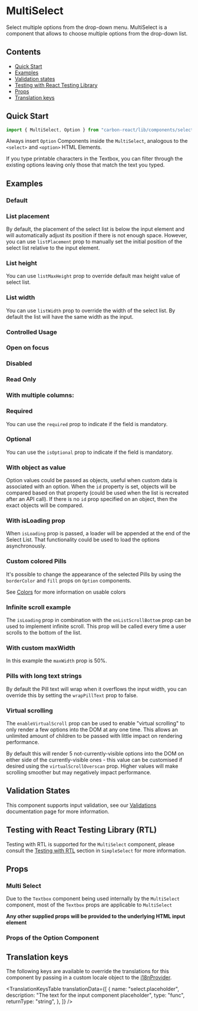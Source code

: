 

<Meta of={MultiSelectStories} />

# MultiSelect

Select multiple options from the drop-down menu. MultiSelect is a component that allows to choose multiple options from the drop-down list.

## Contents

- [Quick Start](#quick-start)
- [Examples](#examples)
- [Validation states](#validation-states)
- [Testing with React Testing Library](#testing-with-react-testing-library-rtl)
- [Props](#props)
- [Translation keys](#translation-keys)

## Quick Start

```javascript
import { MultiSelect, Option } from "carbon-react/lib/components/select";
```

Always insert `Option` Components inside the `MultiSelect`, analogous to the `<select>` and `<option>` HTML Elements.

If you type printable characters in the Textbox, you can filter through the existing options leaving only those that match the text you typed.

## Examples

### Default

<Canvas of={MultiSelectStories.Default} />

### List placement

By default, the placement of the select list is below the input element and will automatically adjust its position if there is not enough space.
However, you can use `listPlacement` prop to manually set the initial position of the select list relative to the input element.

<Canvas of={MultiSelectStories.ListPlacement} />

### List height

You can use `listMaxHeight` prop to override default max height value of select list.

<Canvas of={MultiSelectStories.ListHeight} />

### List width

You can use `listWidth` prop to override the width of the select list. By default the list
will have the same width as the input.

<Canvas of={MultiSelectStories.ListWidth} />

### Controlled Usage

<Canvas of={MultiSelectStories.Controlled} />

### Open on focus

<Canvas of={MultiSelectStories.OpenOnFocus} />

### Disabled

<Canvas of={MultiSelectStories.Disabled} />

### Read Only

<Canvas of={MultiSelectStories.Readonly} />

### With multiple columns:

<Canvas of={MultiSelectStories.WithMultipleColumns} />

### Required

You can use the `required` prop to indicate if the field is mandatory.

<Canvas of={MultiSelectStories.Required} />

### Optional

You can use the `isOptional` prop to indicate if the field is mandatory.

<Canvas of={MultiSelectStories.Required} />

### With object as value

Option values could be passed as objects, useful when custom data is associated with an option.
When the `id` property is set, objects will be compared based on that property (could be used when the list is recreated after an API call).
If there is no `id` prop specified on an object, then the exact objects will be compared.

<Canvas of={MultiSelectStories.WithObjectAsValue} />

### With isLoading prop

When `isLoading` prop is passed, a loader will be appended at the end of the Select List. That functionality could be used to load the options asynchronously.

<Canvas of={MultiSelectStories.WithIsLoadingProp} />

### Custom colored Pills

It's possible to change the appearance of the selected Pills by using the `borderColor` and `fill` props on `Option` components.

See [Colors](../?path=/docs/documentation-colors--docs) for more information on usable colors

<Canvas of={MultiSelectStories.WithCustomColoredPills} />

### Infinite scroll example

The `isLoading` prop in combination with the `onListScrollBottom` prop can be used to implement infinite scroll.
This prop will be called every time a user scrolls to the bottom of the list.

<Canvas of={MultiSelectStories.WithInfiniteScroll} />

### With custom maxWidth

In this example the `maxWidth` prop is 50%.

<Canvas of={MultiSelectStories.WithCustomMaxWidth} />

### Pills with long text strings

By default the Pill text will wrap when it overflows the input width, you can override this by
setting the `wrapPillText` prop to false.

<Canvas of={MultiSelectStories.PillsWithLongText} />

### Virtual scrolling

The `enableVirtualScroll` prop can be used to enable "virtual scrolling" to only render a few options into the DOM at any one time.
This allows an unlimited amount of children to be passed with little impact on rendering performance.

By default this will render 5 not-currently-visible options into the DOM on either side of the currently-visible ones - this value can
be customised if desired using the `virtualScrollOverscan` prop. Higher values will make scrolling smoother but may negatively impact performance.

<Canvas of={MultiSelectStories.Virtualised} />

## Validation States

This component supports input validation, see our [Validations](../?path=/docs/documentation-validations--docs) documentation page for more information.

## Testing with React Testing Library (RTL)

Testing with RTL is supported for the `MultiSelect` component, please consult the [Testing with RTL](../?path=/docs/select--docs#testing-with-react-testing-library-rtl) 
section in `SimpleSelect` for more information.

## Props

### Multi Select

<ArgTypes of={MultiSelectStories} />

Due to the `Textbox` component being used internally by the `MultiSelect` component, most of the `Textbox` props are applicable to `MultiSelect`

<ArgTypes of={SelectTextboxStories} />

**Any other supplied props will be provided to the underlying HTML input element**

### Props of the Option Component

<ArgTypes of={OptionStories} />

## Translation keys

The following keys are available to override the translations for this component by passing in a custom locale object to the
[i18nProvider](../?path=/docs/documentation-i18n--docs).

<TranslationKeysTable
  translationData={[
    {
      name: "select.placeholder",
      description: "The text for the input component placeholder",
      type: "func",
      returnType: "string",
    },
  ]}
/>
